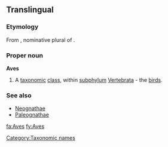 {{see|aves}}
==Translingual==
===Etymology===
From {{etyl|la|mul}} {{term|aves|avēs|lang=la}}, nominative plural of {{term|avis||bird|lang=la}}.

===Proper noun===
{{wikipedia}}
'''Aves'''
# {{zoology}} A [[taxonomic]] [[class]], within [[subphylum]] [[Vertebrata]] - the [[bird]]s.
===See also===
{{wikispecies}}
*[[Neognathae]]
*[[Paleognathae]]

[[Category:Taxonomic names]]

[[fa:Aves]]
[[fy:Aves]]